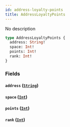```yaml
---
id: address-loyalty-points
title: AddressLoyaltyPoints
---
```



No description

```graphql
type AddressLoyaltyPoints {
  address: String!
  space: Int!
  points: Int!
  rank: Int!
}
```


### Fields

#### `address` ([`String`](../../references/scalars/string))




#### `space` ([`Int`](../../references/scalars/int))




#### `points` ([`Int`](../../references/scalars/int))




#### `rank` ([`Int`](../../references/scalars/int))






